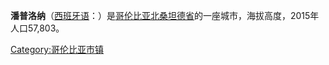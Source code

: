{{Multiple issues|
{{Unreferenced|time=2019-01-17T14:00:23+00:00}}
{{Expand language|1=es|time=2021-04-26T08:46:43+00:00}}
}}
{{Infobox Settlement
| name = 潘普洛纳<br />Pamplona
| image_skyline = Pamplona,Norte de Santander.PNG
| imagesize = 250px
| image_caption = 
| image_flag = Flag of Pamplona (Colombia).svg
| image_shield = Escudo de Pamplona.svg
| pushpin_map = Colombia
| pushpin_label_position = bottom
| subdivision_type = 国家
| subdivision_name = {{COL}}
| subdivision_type1 = [[哥伦比亚行政区划|省]]
| subdivision_name1 = [[北桑坦德省|北桑坦德省]]
| elevation_m = 2342
| elevation_ft = 
| area_total_km2 = 
| population_as_of = 
| population_total = 
| population_density_km2 = 
| timezone = 
| utc_offset = -5
| timezone_DST = 
| utc_offset_DST = 
| latd = 7
| latm = 22
| lats = 41
| latNS = N
| longd = 72
| longm = 39
| longs = 09
| longEW = W
| website =  
}}
'''潘普洛纳'''（[[西班牙语|西班牙语]]：'''{{lang|es|Pamplona}}'''）是[[哥伦比亚|哥伦比亚]][[北桑坦德省|北桑坦德省]]的一座城市，海拔高度{{cvt|2,342|m}}，2015年人口57,803。

{{DEFAULTSORT:Pamplona}}
{{Colombia-geo-stub}}

[[Category:哥伦比亚市镇|Category:哥伦比亚市镇]]